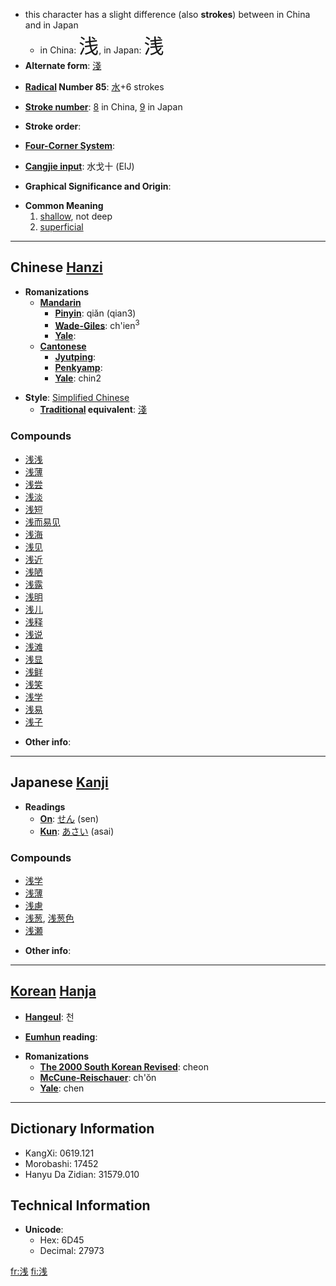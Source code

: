 *this character has a slight difference (also '''strokes''') between in China and in Japan
**in China: <font size="6"><font lang="zh">浅</font></font>, in Japan: <font size="6"><font lang="ja">浅</font></font>
* '''Alternate form''': [[淺]]

* '''[[Wiktionary:Chinese radical index| Radical]] Number 85''': [[Wiktionary:Chinese radical index 水|水]]+6 strokes

* '''[[Wiktionary:Chinese total strokes index|Stroke number]]''': [[Wiktionary:Chinese total strokes index 8|8]] in China, [[Wiktionary:Chinese total strokes index 9|9]] in Japan

* '''Stroke order''': 

* '''[[Wiktionary:Chinese four corner index|Four-Corner System]]''': 

* '''[[Wiktionary:Chinese Cangjie index|Cangjie input]]''': 水戈十 (EIJ)

* '''Graphical Significance and Origin''': 

* '''Common Meaning'''
*# [[shallow]], not deep
*# [[superficial]]


----

== Chinese [[Hanzi]] ==

* '''Romanizations'''
** '''[[Mandarin]]'''
*** '''[[Pinyin]]''': qiǎn (qian3)
*** '''[[Wade-Giles]]''': ch'ien<sup>3</sup>
*** '''[[Yale]]''': 
** '''[[Cantonese]]'''
*** '''[[Jyutping]]''':
*** '''[[Penkyamp]]''': 
*** '''[[Yale]]''': chin2

* '''Style''': [[Simplified Chinese]] 
** '''[[Traditional Chinese|Traditional]] equivalent''': [[淺]]

===Compounds===
*[[浅浅]]
*[[浅薄]]
*[[浅尝]]
*[[浅淡]]
*[[浅短]]
*[[浅而易见]]
*[[浅海]]
*[[浅见]]
*[[浅近]]
*[[浅陋]]
*[[浅露]]
*[[浅明]]
*[[浅儿]]
*[[浅释]]
*[[浅说]]
*[[浅滩]]
*[[浅显]]
*[[浅鲜]]
*[[浅笑]]
*[[浅学]]
*[[浅易]]
*[[浅子]]

* '''Other info''': 

----

== Japanese [[Kanji]] ==

* '''Readings'''
** '''[[On]]''': [[せん]] (sen)
** '''[[Kun]]''': [[あさい]] (asai)

===Compounds===
*[[浅学]]
*[[浅薄]]
*[[浅慮]]
*[[浅葱]], [[浅葱色]]
*[[浅瀬]]

* '''Other info''':  

----

== [[Korean]] [[Hanja]] ==

* '''[[Hangeul]]''': 천

* '''[[Eumhun]] reading''': 

* '''Romanizations'''
** '''[[The 2000 South Korean Revised Romanization|The 2000 South Korean Revised]]''': cheon
** '''[[McCune-Reischauer]]''': ch'ŏn
** '''[[Yale]]''': chen

----

== Dictionary Information ==

* KangXi: 0619.121
* Morobashi: 17452
* Hanyu Da Zidian: 31579.010

== Technical Information ==

* '''Unicode''':
** Hex: 6D45
** Decimal: 27973

[[fr:浅]]
[[fi:浅]]